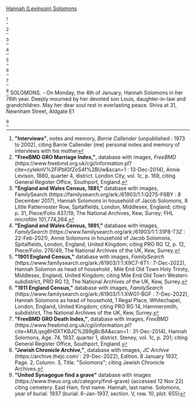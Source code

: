 [[Levinson-273 | Hannah (Levinson) Solomons]]

<ref name="INT-JC">
'''"Interviews"''', notes and memory, ''Barrie Callender'' (unpublished : 1973 to 2002),
citing Barrie Callender (me) personal notes and memory of interviews with his mother
</ref>

<ref>
'''"FreeBMD GRO Marriage Index,"''', database with images, ''FreeBMD'' (https://www.freebmd.org.uk/cgi/information.pl?cite=cyIeknV%2FiPblGfZoS4f%2BUw&scan=1 : 13-Dec-2014),
Annie Levison, 1880, quarter 4, district. London City, vol. 1c, p. 169,
citing General Register Office, Southport, England.
</ref>

<ref>
'''"England and Wales Census, 1881,"''' database with images, FamilySearch (https://familysearch.org/ark:/61903/1:1:Q27S-F6BY : 8 December 2017),
Hannah Solomons in household of Jacob Solomons, 8 Little Patternoster Row, Spitalfields, London, Middlesex, England;
citing p. 31, Piece/Folio 437/19, The National Archives, Kew, Surrey; FHL microfilm 101,774,264.
</ref>

<ref>
'''"England and Wales Census, 1891,"''' database with images, ''FamilySearch'' (https://www.familysearch.org/ark:/61903/1:1:31P8-T3Z : 22-Feb-2021),
Annie Solomons in household of Jacob Solomons, Spitalfields, London, England, United Kingdom; 
citing PRO RG 12, p. 12, Piece/Folio. 276/49, The National Archives of the UK, Kew, Surrey.
</ref>

<ref>
'''"1901 England Census,"''' database with images, ''FamilySearch'' (https://www.familysearch.org/ark:/61903/1:1:X9C7-8T1 : 7-Dec-2022),
Hannah Solomon as head of household , Mile End Old Town Holy Trinity, Middlesex, England, United Kingdom; 
citing Mile End Old Town Western subdistrict, PRO RG 13, The National Archives of the UK, Kew, Surrey.
</ref>

<ref>
'''"1911 England Census,"''' database with images, ''FamilySearch'' (https://www.familysearch.org/ark:/61903/1:1:XWG1-BGF : 7-Dec-2022),
Hannah Solomons as head of household, 1 Regal Place, Whitechapel, London, England, United Kingdom; 
citing PRO RG 14, Hammersmith, subdistrict, The National Archives of the UK, Kew, Surrey.
</ref>


<ref>
'''"FreeBMD GRO Death Index,"''', database with images, ''FreeBMD'' (https://www.freebmd.org.uk/cgi/information.pl?cite=MULqsg6H0XTKBJC%2B9gBcBA&scan=1 : 31-Dec-2014),
Hannah Solomons, Age. 74, 1937, quarter 1, district. Steney, vol. 1c, p. 201;
citing General Register Office, Southport, England.
</ref>

<ref>
'''"Jewish Chronicle Archive,"''', database with images, ''JC Archive'' (https://archive.thejc.com/ : 29-Dec-2022),
Edition. 8 January 1937, Page. 2, Column. 3, Title. "Solomons";
citing Jewish Chronicle Archives.
</ref>
SOLOMONS. - On Monday, the 4th of January, Hannah Solomons in her 76th year.  Deeply mourned by her devoted son Louis, daughter-in-law and grandchildren.  May her dear soul rest in everlasting peace. Shiva at 31, Newnham Street, Aldgate E1

<ref>
'''"United Synagogue find a grave"''' database with images (https://www.theus.org.uk/category/find-grave) (accessed 12 Nov 22)
citing cemetery. East Ham, first name. Hannah, last name. Solomons, year of burial. 1937
(burial. 6-Jan-1937, section. V, row. 10, plot. 655)
</ref>